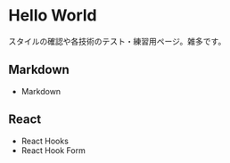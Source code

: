 
# Hello World

スタイルの確認や各技術のテスト・練習用ページ。雑多です。

## Markdown

- <Link href="/hello-world/markdown/">Markdown</Link>

## React

- <Link href="/hello-world/react-hooks/">React Hooks</Link>
- <Link href="/hello-world/react-hook-form/">React Hook Form</Link>
